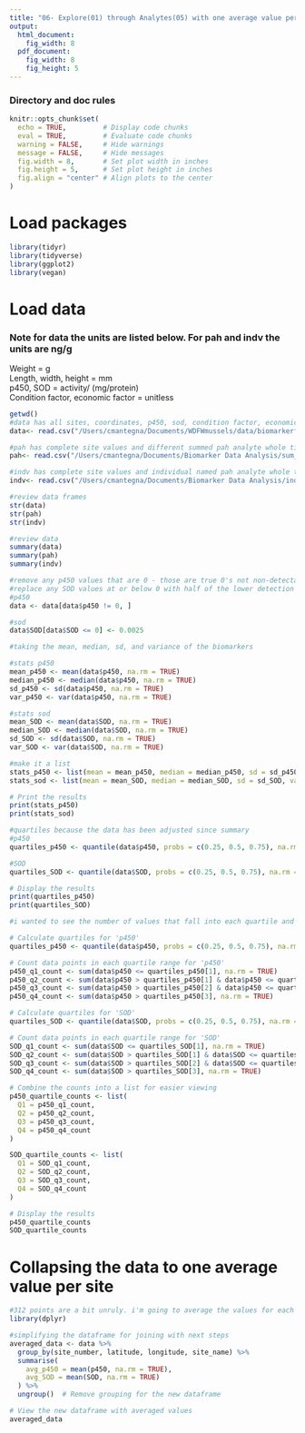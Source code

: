 ```yaml
---
title: "06- Explore(01) through Analytes(05) with one average value per site"
output:
  html_document: 
    fig_width: 8
  pdf_document: 
    fig_width: 8
    fig_height: 5
---
```


### Directory and doc rules

```r

knitr::opts_chunk$set(
  echo = TRUE,         # Display code chunks
  eval = TRUE,         # Evaluate code chunks
  warning = FALSE,     # Hide warnings
  message = FALSE,     # Hide messages
  fig.width = 8,       # Set plot width in inches
  fig.height = 5,      # Set plot height in inches
  fig.align = "center" # Align plots to the center
)

```

# Load packages

```r

library(tidyr)
library(tidyverse)
library(ggplot2)
library(vegan)

```

# Load data
### Note for data the units are listed below. For pah and indv the units are ng/g

Weight = g\
Length, width, height = mm\
p450, SOD = activity/ (mg/protein)\
Condition factor, economic factor = unitless
```r

getwd()
#data has all sites, coordinates, p450, sod, condition factor, economic factor data
data<- read.csv("/Users/cmantegna/Documents/WDFWmussels/data/biomarkerfull.csv")

#pah has complete site values and different summed pah analyte whole tissue values 
pah<- read.csv("/Users/cmantegna/Documents/Biomarker Data Analysis/sum_analytes.csv")

#indv has complete site values and individual named pah analyte whole tissue values 
indv<- read.csv("/Users/cmantegna/Documents/Biomarker Data Analysis/individual_analytes.csv") 

```

```r

#review data frames
str(data)
str(pah)
str(indv)

```

```r

#review data
summary(data)
summary(pah)
summary(indv)

```

```r
#remove any p450 values that are 0 - those are true 0's not non-detectable
#replace any SOD values at or below 0 with half of the lower detection limit of .005 (.005*.5). Lower detection limit determined by assay protocol by the manufacturer, Cayman.
#p450
data <- data[data$p450 != 0, ]

#sod
data$SOD[data$SOD <= 0] <- 0.0025

```

```r

#taking the mean, median, sd, and variance of the biomarkers

#stats p450
mean_p450 <- mean(data$p450, na.rm = TRUE)
median_p450 <- median(data$p450, na.rm = TRUE)
sd_p450 <- sd(data$p450, na.rm = TRUE)
var_p450 <- var(data$p450, na.rm = TRUE)

#stats sod
mean_SOD <- mean(data$SOD, na.rm = TRUE)
median_SOD <- median(data$SOD, na.rm = TRUE)
sd_SOD <- sd(data$SOD, na.rm = TRUE)
var_SOD <- var(data$SOD, na.rm = TRUE)

#make it a list
stats_p450 <- list(mean = mean_p450, median = median_p450, sd = sd_p450, variance = var_p450)
stats_sod <- list(mean = mean_SOD, median = median_SOD, sd = sd_SOD, variance = var_SOD)

# Print the results
print(stats_p450)
print(stats_sod)


```
```r
#quartiles because the data has been adjusted since summary
#p450
quartiles_p450 <- quantile(data$p450, probs = c(0.25, 0.5, 0.75), na.rm = TRUE)

#SOD
quartiles_SOD <- quantile(data$SOD, probs = c(0.25, 0.5, 0.75), na.rm = TRUE)

# Display the results
print(quartiles_p450)
print(quartiles_SOD)

```


```r
#i wanted to see the number of values that fall into each quartile and I'm not sure I did this right - revisit if necessary as it is inconsequential for current workflow.

# Calculate quartiles for 'p450'
quartiles_p450 <- quantile(data$p450, probs = c(0.25, 0.5, 0.75), na.rm = TRUE)

# Count data points in each quartile range for 'p450'
p450_q1_count <- sum(data$p450 <= quartiles_p450[1], na.rm = TRUE)
p450_q2_count <- sum(data$p450 > quartiles_p450[1] & data$p450 <= quartiles_p450[2], na.rm = TRUE)
p450_q3_count <- sum(data$p450 > quartiles_p450[2] & data$p450 <= quartiles_p450[3], na.rm = TRUE)
p450_q4_count <- sum(data$p450 > quartiles_p450[3], na.rm = TRUE)

# Calculate quartiles for 'SOD'
quartiles_SOD <- quantile(data$SOD, probs = c(0.25, 0.5, 0.75), na.rm = TRUE)

# Count data points in each quartile range for 'SOD'
SOD_q1_count <- sum(data$SOD <= quartiles_SOD[1], na.rm = TRUE)
SOD_q2_count <- sum(data$SOD > quartiles_SOD[1] & data$SOD <= quartiles_SOD[2], na.rm = TRUE)
SOD_q3_count <- sum(data$SOD > quartiles_SOD[2] & data$SOD <= quartiles_SOD[3], na.rm = TRUE)
SOD_q4_count <- sum(data$SOD > quartiles_SOD[3], na.rm = TRUE)

# Combine the counts into a list for easier viewing
p450_quartile_counts <- list(
  Q1 = p450_q1_count,
  Q2 = p450_q2_count,
  Q3 = p450_q3_count,
  Q4 = p450_q4_count
)

SOD_quartile_counts <- list(
  Q1 = SOD_q1_count,
  Q2 = SOD_q2_count,
  Q3 = SOD_q3_count,
  Q4 = SOD_q4_count
)

# Display the results
p450_quartile_counts
SOD_quartile_counts

```

# Collapsing the data to one average value per site
```r
#312 points are a bit unruly. i'm going to average the values for each site and see how that makes things change
library(dplyr)

#simplifying the dataframe for joining with next steps
averaged_data <- data %>%
  group_by(site_number, latitude, longitude, site_name) %>%  
  summarise(
    avg_p450 = mean(p450, na.rm = TRUE),  
    avg_SOD = mean(SOD, na.rm = TRUE)  
  ) %>%
  ungroup()  # Remove grouping for the new dataframe

# View the new dataframe with averaged values
averaged_data

```

